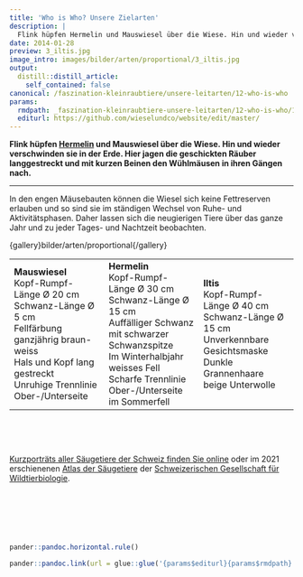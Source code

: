 ```yaml
---
title: 'Who is Who? Unsere Zielarten'
description: |
  Flink hüpfen Hermelin und Mauswiesel über die Wiese. Hin und wieder verschwinden sie in der Erde. Hier jagen die geschickten Räuber langgestreckt und mit kurzen Beinen den Wühlmäusen in ihren Gängen nach.
date: 2014-01-28
preview: 3_iltis.jpg
image_intro: images/bilder/arten/proportional/3_iltis.jpg
output:
  distill::distill_article:
    self_contained: false
canonical: /faszination-kleinraubtiere/unsere-leitarten/12-who-is-who
params:
  rmdpath: _faszination-kleinraubtiere-unsere-leitarten/12-who-is-who/12-who-is-who.Rmd
  editurl: https://github.com/wieselundco/website/edit/master/
---
```





**Flink hüpfen
[Hermelin](https://www.blick.ch/storytelling/2018/hermelin/) und
Mauswiesel über die Wiese. Hin und wieder verschwinden sie in der Erde.
Hier jagen die geschickten Räuber langgestreckt und mit kurzen Beinen
den Wühlmäusen in ihren Gängen nach.**

------------------------------------------------------------------------

In den engen Mäusebauten können die Wiesel sich keine Fettreserven
erlauben und so sind sie im ständigen Wechsel von Ruhe- und
Aktivitätsphasen. Daher lassen sich die neugierigen Tiere über das ganze
Jahr und zu jeder Tages- und Nachtzeit beobachten.

{gallery}bilder/arten/proportional{/gallery}

<table>
<colgroup>
<col style="width: 33%" />
<col style="width: 33%" />
<col style="width: 33%" />
</colgroup>
<tbody>
<tr class="odd">
<td><strong>Mauswiesel</strong><br />
Kopf-Rumpf-Länge Ø 20 cm<br />
Schwanz-Länge Ø 5 cm<br />
Fellfärbung ganzjährig braun-weiss<br />
Hals und Kopf lang gestreckt<br />
Unruhige Trennlinie Ober-/Unterseite</td>
<td><strong>Hermelin</strong><br />
Kopf-Rumpf-Länge Ø 30 cm<br />
Schwanz-Länge Ø 15 cm<br />
Auffälliger Schwanz mit schwarzer Schwanzspitze<br />
Im Winterhalbjahr weisses Fell<br />
Scharfe Trennlinie Ober-/Unterseite im Sommerfell</td>
<td><strong>Iltis</strong><br />
Kopf-Rumpf-Länge Ø 40 cm<br />
Schwanz-Länge Ø 15 cm<br />
Unverkennbare Gesichtsmaske<br />
Dunkle Grannenhaare<br />
beige Unterwolle</td>
</tr>
</tbody>
</table>

 

 

[Kurzporträts aller Säugetiere der Schweiz finden Sie
online](https://apps.wildtier.ch/mammals/) oder im 2021 erschienenen
[Atlas der
Säugetiere](https://www.haupt.ch/buecher/natur-garten/atlas-der-saeugetiere-schweiz-und-liechtenstein.html)
der [Schweizerischen Gesellschaft für
Wildtierbiologie](https://mitglied.scnat.ch/sgw-ssbf). 

 

 

 

```r
pander::pandoc.horizontal.rule()

pander::pandoc.link(url = glue::glue('{params$editurl}{params$rmdpath}'),text = 'Artikel bearbeiten')
```

<!--http://wieselundco.ch/faszination-kleinraubtiere/unsere-leitarten/12-who-is-who-->
